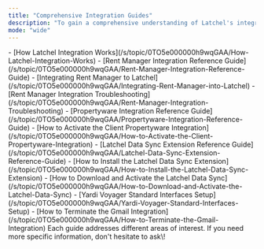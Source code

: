 ```yaml
---
title: "Comprehensive Integration Guides"
description: "To gain a comprehensive understanding of Latchel's integrations, feel free to explore the different help guides provided below based on your property management software: "
mode: "wide"
---
```


<AccordionGroup>
  <Accordion title="Basic Concept of Latchel Integration" defaultOpen="false">
    - [How Latchel Integration Works](/s/topic/0TO5e000000h9wqGAA/How-Latchel-Integration-Works)
  </Accordion>
  <Accordion title="Rent Manager" defaultOpen="false">
    - [Rent Manager Integration Reference Guide](/s/topic/0TO5e000000h9wqGAA/Rent-Manager-Integration-Reference-Guide)
    - [Integrating Rent Manager to Latchel](/s/topic/0TO5e000000h9wqGAA/Integrating-Rent-Manager-into-Latchel)
    - [Rent Manager Integration Troubleshooting](/s/topic/0TO5e000000h9wqGAA/Rent-Manager-Integration-Troubleshooting)
  </Accordion>
  <Accordion title="Propertyware" defaultOpen="false">
    - [Propertyware Integration Reference Guide](/s/topic/0TO5e000000h9wqGAA/Propertyware-Integration-Reference-Guide)
    - [How to Activate the Client Propertyware Integration](/s/topic/0TO5e000000h9wqGAA/How-to-Activate-the-Client-Propertyware-Integration)
  </Accordion>
  <Accordion title="Latchel Data Sync or Chrome Plug-In" defaultOpen="false">
    - [Latchel Data Sync Extension Reference Guide](/s/topic/0TO5e000000h9wqGAA/Latchel-Data-Sync-Extension-Reference-Guide)
    - [How to Install the Latchel Data Sync Extension](/s/topic/0TO5e000000h9wqGAA/How-to-Install-the-Latchel-Data-Sync-Extension)
    - [How to Download and Activate the Latchel Data Sync](/s/topic/0TO5e000000h9wqGAA/How-to-Download-and-Activate-the-Latchel-Data-Sync)
  </Accordion>
  <Accordion title="Yardi Voyager" defaultOpen="false">
    - [Yardi Voyager Standard Interfaces Setup](/s/topic/0TO5e000000h9wqGAA/Yardi-Voyager-Standard-Interfaces-Setup)
  </Accordion>
  <Accordion title="Other Integration" defaultOpen="false">
    - [How to Terminate the Gmail Integration](/s/topic/0TO5e000000h9wqGAA/How-to-Terminate-the-Gmail-Integration)
  </Accordion>
</AccordionGroup>

<Tip>
  Each guide addresses different areas of interest. If you need more specific information, don't hesitate to ask\!
</Tip>